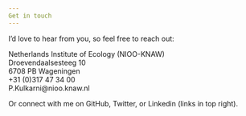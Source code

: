 ```yaml
---
Get in touch
---
```


<link rel="stylesheet" href="styles.css" type="text/css">

I'd love to hear from you, so feel free to reach out:

Netherlands Institute of Ecology (NIOO-KNAW)<br>
Droevendaalsesteeg 10<br>
6708 PB Wageningen<br>
+31 (0)317 47 34 00 <br>
P.Kulkarni@nioo.knaw.nl<br>

Or connect with me on GitHub, Twitter, or Linkedin (links in top right).